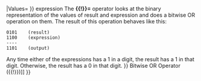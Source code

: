 {{Page_Title}}
{{Flags}}
{{Summary_Section|Performs a bitwise OR on the value of a variable and the value of an expression and assigns the result to the variable.

}}
{{JS_Syntax|Formats={{JS_Syntax_Format
|Format= result '''{{!}}=''' expression}}
|Values={{JS_Syntax_Parameter
|Name=result
|Required=
|Description=Any variable.}}{{JS_Syntax_Parameter
|Name=expression
|Required=
|Description=Any expression.}}
}}
{{Remarks_Section
|Remarks=Using this operator is exactly the same as specifying:

 result = result {{!}} expression
The '''{{!}}=''' operator looks at the binary representation of the values of result and expression and does a bitwise OR operation on them. The result of this operation behaves like this:

 0101    (result)
 1100    (expression)
 ----
 1101    (output)
Any time either of the expressions has a 1 in a digit, the result has a 1 in that digit. Otherwise, the result has a 0 in that digit.
}}
{{See_Also_Section
|Manual_links=* [[javascript/operators/bitwise or{{!}}Bitwise OR Operator ({{!}})]]
}}
{{Topics | JS Basic}}

{{External_Attribution
|Is_CC-BY-SA=No
|Sources=MSDN
|MDN_link=
|MSDN_link=http://msdn.microsoft.com/en-us/library/ie/81bads72(v=vs.94).aspx
|HTML5Rocks_link=
}}
